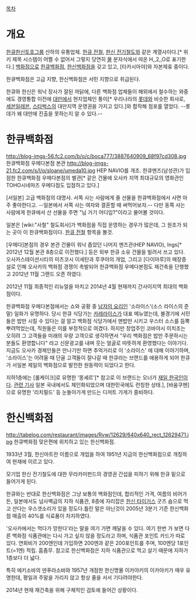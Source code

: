 [[목차]]

= 개요 =
[[한큐한신토호그룹]] 산하의 유통업체. [[한큐 전철]], [[한신 전기철도]]와 같은 계열사이다.[* 위키 제목 시스템이 어쩔 수 없어서 그렇지 당연히 [[물]] 분자식에서 따온 H,,2,,O로 표기한다.]
[[백화점]]으로 [[한큐백화점]], [[한신백화점]]을 갖고 있고, [타카시마야]와 자본제휴 중이다.

한큐백화점은 고급 지향, 한신백화점은 서민 지향으로 취급된다.

한큐와 한신은 워낙 장사가 잘된 까닭에, 다른 백화점 업체들이 해외에서 철수하는 와중에도 경영통합 이전에 [[대만]]에서 현지업체인 퉁이[* 우리나라의 [[롯데]]와 비슷한 회사로, [[세븐일레븐]], [[스타벅스]]의 대만지역 운영권을 가지고 있다.]와 합작해 점포를 열었다. --롯데가 왜 대만에 진출을 못하는지 알 수 있다.--

= 한큐백화점 =
http://blog-imgs-56.fc2.com/b/o/c/boca777/3887640909_68f97cd308.jpg
한큐백화점 우메다본점 본관
http://blog-imgs-21.fc2.com/s/l/o/sloane/umeda10.jpg
HEP NAVIO를 개조. 한큐멘즈(남성관)가 입점한 한큐백화점 우메다본점의 별관[* 같은 건물에 오사카 지역 최대규모의 영화관인 TOHO시네마즈 우메다점도 입점하고 있다.]

[서일본] 고급 백화점의 대명사. 서쪽 사는 사람에게 줄 선물을 한큐백화점에서 사면 아주 좋아한다고. --일본에서 서쪽 사는 여자와 결혼할 때 써먹어보자.-- 다만 동쪽 사는 사람에게 한큐에서 산 선물을 주면 "님 거기 어디임?"이라고 물어볼 것이다.

일본은 [wiki:"사철" 철도회사]가 백화점을 직접 운영하는 경우가 많은데, 그 원조가 되는 곳이 이 한큐백화점이다. [[한큐 전철]] 항목을 볼것.

[우메다]본점의 경우 본관 건물이 워낙 좁았던 나머지 멘즈관(HEP NAVIO), Ings[* 2012년 12월 본관 8층으로 이전했다.] 등은 외부 한큐 소유 건물을 빌려서 쓰고 있다. 
오사카스테이션시티의 미츠코시 이세탄과 루쿠아의 개업, 그리고 [다이마루]의 매장증설로 인해 오사카의 백화점 경쟁이 촉발되어 한큐백화점 우메다본점도 재건축을 단행했고 2012년 11월 그랜드 오픈 하였다.

2012년 11월 최종적인 리뉴얼을 마치고 2014년 4월 현재까지 간사이지역 최대의 백화점이다.

한큐백화점 우메다본점에서는 쇼와 공황 중 [[남자의 요리]]인 '소라이스'(소스 라이스의 준말) 일화가 유명하다. 당시 한큐 식당가는 [[카레라이스]]가 대표 메뉴였는데, 불경기에 서민들은 밥만 시킬 수 있다는 걸 알고 백화점 식당가에서 맨밥만 시키고 우스터 소스를 듬뿍 뿌려먹었는데, 직원들은 이를 부정적으로 여겼다. 하지만 창업주인 코바야시 이치조는 오히려 그 고객들을 미래의 우량 고객으로 생각하면서 "우리 백화점은 밥만 주문하시는 분들도 환영합니다" 라고 신문광고를 내며 웃는 얼굴로 따뜻하게 환영했다는 이야기다. 지금도 오사카 경제인들은 만나기만 하면 추억거리로  이 '소라이스' 에 대해 이야기하며, '소라이스'는 어려울 때 단골 고객들이 잘나갈 때 한큐라는 브랜드를 애용하게 되어 한큐가 서일본 제일의 백화점으로 발전한 원동력이 되었다고 한다.

지하1층에는 [롤케이크]로 유명한 '몽셰르'[* 참고로 이 브랜드는 오너가 [[재일 한국인]]이다. [http://www.worldkorean.net/news/articleView.html?idxno=16123 관련 기사] 일본 국내에서도 체인화되었으며 대한민국에도 런칭한 상태.], [바움쿠헨]으로 유명한 '리치필드' 등 눈돌아가게 만드는 디저트 가게가 즐비하다.


= 한신백화점 =
http://tabelog.com/restaurant/images/Rvw/12629/640x640_rect_12629471.jpg
한큐백화점 맞은편에 위치하고 있는 한신백화점.

1933년 3월, 한신마트란 이름으로 개업을 하여 1951년 지금의 한신백화점으로 개칭하여 현재에 이르고 있다.

모기업 한신 전기철도에 대한 무라카미펀드의 경영권 간섭을 피하기 위해 한큐 밑으로 들어가게 된다.

한큐와는 반대로 한신백화점은 그냥 보통의 백화점인데, 합리적인 가격, 여름의 비어가든, 일본에서도 넘사벽급의 지하 식품관, 8층에 자리잡은 [[한신 타이거스]] 굿즈 숍으로 먹고 산다는 우스갯소리가 있을 정도다.틀린 말은 아닌것이 2005년 3분기 기준 한신백화점 매출의 40%를 식료품이 차지하였다.

'오사카에서는 먹다가 망한다'라는 말을 여기 가면 깨달을 수 있다. 여기 한번 가 보면 다른 백화점 식품관에는 다시 가고 싶지 않을 정도라고 하며, 식품관 포인트 카드가 따로 있다. 연회비가 200엔인데 가입하면 200엔과 같은 200포인트를 주며, 100엔당 1포인트(=1엔) 적립. 흠좀무. 참고로 한신백화점은 지하 식품관으로 먹고 살기 때문에 지하가 1층보다 더 넓다.

특히 에키소바의 덴푸라소바와 1957년 개점한 한신명물 이카야키의 이카야키가 매우 유명한데, 평일과 주말을 가리지 않고 항상 줄을 서서 기다려야한다.

2014년 현재 재건축을 위해 구체적인 검토에 들어간 상황이다.
